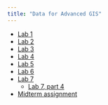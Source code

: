 ```yaml
---
title: "Data for Advanced GIS"
---
```


* [Lab 1](Advanced%20GIS/Lab%201/Lab%201%20data.zip)
* [Lab 2](Advanced%20GIS/Lab%202/Lab%202%20data.zip)
* [Lab 3](Advanced%20GIS/Lab%203/Lab%203%20data.zip)
* [Lab 4](Advanced%20GIS/Lab%204/Lab%204%20data.zip)
* [Lab 5](Advanced%20GIS/Lab%205/lab5data.zip)
* [Lab 6](Advanced%20GIS/Lab%206/lab6data.zip)
* [Lab 7](Advanced%20GIS/Lab%207/lab7data.zip)
    + [Lab 7, part 4](Advanced%20GIS/Lab%207/lab7pt4.zip)

* [Midterm assignment](http://personal.tcu.edu/kylewalker/data/midterm_data.zip)




